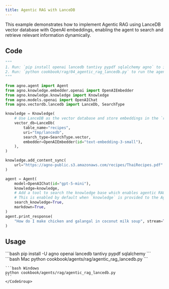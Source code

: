 ```yaml
---
title: Agentic RAG with LanceDB
---
```


This example demonstrates how to implement Agentic RAG using LanceDB vector database with OpenAI embeddings, enabling the agent to search and retrieve relevant information dynamically.

## Code

```python cookbook/agents/rag/agentic_rag_lancedb.py
"""
1. Run: `pip install openai lancedb tantivy pypdf sqlalchemy agno` to install the dependencies
2. Run: `python cookbook/rag/04_agentic_rag_lancedb.py` to run the agent
"""

from agno.agent import Agent
from agno.knowledge.embedder.openai import OpenAIEmbedder
from agno.knowledge.knowledge import Knowledge
from agno.models.openai import OpenAIChat
from agno.vectordb.lancedb import LanceDb, SearchType

knowledge = Knowledge(
    # Use LanceDB as the vector database and store embeddings in the `recipes` table
    vector_db=LanceDb(
        table_name="recipes",
        uri="tmp/lancedb",
        search_type=SearchType.vector,
        embedder=OpenAIEmbedder(id="text-embedding-3-small"),
    ),
)

knowledge.add_content_sync(
    url="https://agno-public.s3.amazonaws.com/recipes/ThaiRecipes.pdf"
)

agent = Agent(
    model=OpenAIChat(id="gpt-5-mini"),
    knowledge=knowledge,
    # Add a tool to search the knowledge base which enables agentic RAG.
    # This is enabled by default when `knowledge` is provided to the Agent.
    search_knowledge=True,
    markdown=True,
)
agent.print_response(
    "How do I make chicken and galangal in coconut milk soup", stream=True
)
```

## Usage

<Steps>
  <Snippet file="create-venv-step.mdx" />

  <Step title="Install libraries">
    ```bash
    pip install -U agno openai lancedb tantivy pypdf sqlalchemy
    ```
  </Step>

  <Step title="Run Agent">
    <CodeGroup>
    ```bash Mac
    python cookbook/agents/rag/agentic_rag_lancedb.py
    ```
    
    ```bash Windows
    python cookbook/agents/rag/agentic_rag_lancedb.py
    ```
    </CodeGroup>
  </Step>
</Steps>